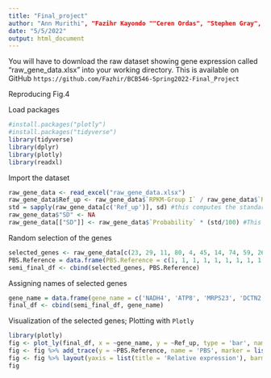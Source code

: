 ---
title: "Final_project"
author: "Ann Murithi", "Fazihr Kayondo ""Ceren Ordas", "Stephen Gray", "Mercy Fakude"
date: "5/5/2022"
output: html_document
---

You will have to download the raw dataset showing gene expression called "raw_gene_data.xlsx" into your working directory. This is available on GitHub `https://github.com/Fazhir/BCB546-Spring2022-Final_Project`

Reproducing Fig.4 

Load packages
```{r}
#install.packages("plotly")
#install.packages("tidyverse")
library(tidyverse)
library(dplyr)
library(plotly)
library(readxl)
```

Import the dataset
```{r}
raw_gene_data <- read_excel("raw_gene_data.xlsx")
raw_gene_data$Ref_up <- raw_gene_data$`RPKM-Group I` / raw_gene_data$`RPKM-Group NI`
std = sapply(raw_gene_data[c('Ref_up')], sd) #this computes the standard deviation of the fold changes (Ref_up)
raw_gene_data$"SD" <- NA
raw_gene_data[["SD"]] <- raw_gene_data$`Probability` * (std/100) #This Standard deviation is my own version not the actual one
```

Random selection of the genes
```{r}
selected_genes <- raw_gene_data[c(23, 29, 11, 80, 4, 45, 14, 74, 59, 26), ]
PBS.Reference = data.frame(PBS.Reference = c(1, 1, 1, 1, 1, 1, 1, 1, 1, 1)) # I used "1" for all the values just by inference. We were not provided with this information
semi_final_df <- cbind(selected_genes, PBS.Reference)
```

Assigning names of selected genes
```{r}
gene_name = data.frame(gene_name = c('NADH4', 'ATP8', 'MRPS23', 'DCTN2', 'C1QA', 'CD209', 'CAPG', 'APRT', 'CEBPE', 'RPS12'))
final_df <- cbind(semi_final_df, gene_name)
```

Visualization of the selected genes; Plotting with `Plotly`
```{r}
library(plotly)
fig <- plot_ly(final_df, x = ~gene_name, y = ~Ref_up, type = 'bar', name = 'FMDV', marker = list(color = 'red'), error_y = list(array=~SD))
fig <- fig %>% add_trace(y = ~PBS.Reference, name = 'PBS', marker = list(color = 'black'))
fig <- fig %>% layout(yaxis = list(title = 'Relative expression'), barmode = 'group', bargap = 0.20, bargroupgap = 0.45)
fig
```
